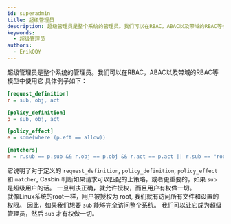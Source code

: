 ```yaml
---
id: superadmin
title: 超级管理员
description: 超级管理员是整个系统的管理员。我们可以在RBAC，ABAC以及带域的RBAC等模型中使用它
keywords:
  - 超级管理员
authors:
  - ErikQQY
---
```


超级管理员是整个系统的管理员。我们可以在RBAC，ABAC以及带域的RBAC等模型中使用它 具体例子如下：
```ini
[request_definition]
r = sub, obj, act

[policy_definition]
p = sub, obj, act

[policy_effect]
e = some(where (p.eft == allow))

[matchers]
m = r.sub == p.sub && r.obj == p.obj && r.act == p.act || r.sub == "root"
```
它说明了对于定义的 `request_definition`, `policy_definition`, `policy_effect` 和 `matcher`, Casbin 判断如果请求可以匹配的上策略，或者更重要的，如果 `sub` 是超级用户的话。 一旦判决正确，就允许授权，而且用户有权做一切。  
就像Linux系统的root一样，用户被授权为 root, 我们就有访问所有文件和设置的权限。 因此，如果我们想要 `sub` 能够完全访问整个系统。 我们可以让它成为超级管理员，然后 `sub` 才有权做一切。 